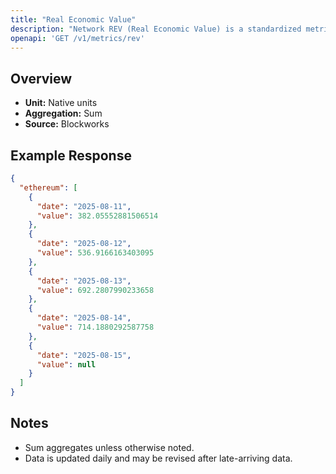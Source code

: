 ```yaml
---
title: "Real Economic Value"
description: "Network REV (Real Economic Value) is a standardized metric that tracks blockchain value accrual generated by user activity. REV consists of both in-protocol transaction fees and out-of-protocol tips that users pay for transaction execution, so it measures the monetary demand to transact onchain."
openapi: 'GET /v1/metrics/rev'
---
```


## Overview

- **Unit:** Native units
- **Aggregation:** Sum
- **Source:** Blockworks

## Example Response

```json
{
  "ethereum": [
    {
      "date": "2025-08-11",
      "value": 382.05552881506514
    },
    {
      "date": "2025-08-12",
      "value": 536.9166163403095
    },
    {
      "date": "2025-08-13",
      "value": 692.2807990233658
    },
    {
      "date": "2025-08-14",
      "value": 714.1880292587758
    },
    {
      "date": "2025-08-15",
      "value": null
    }
  ]
}
```

## Notes
- Sum aggregates unless otherwise noted.
- Data is updated daily and may be revised after late-arriving data.
